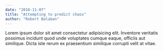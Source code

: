 ```yaml
---
date: "2018-11-07"
title: "Attempting to predict chaos"
author: "Robert Balaban"
---
```


Lorem ipsum dolor sit amet consectetur adipisicing elit. Inventore veritatis possimus incidunt quod unde voluptates cumque eaque, officiis aut similique. Dicta iste rerum ex praesentium similique corrupti velit at vitae.
